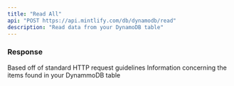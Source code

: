 ```yaml
---
title: "Read All"
api: "POST https://api.mintlify.com/db/dynamodb/read"
description: "Read data from your DynamoDB table"
---
```


### Response

<ResponseField name="statusCode" type="number">
  Based off of standard HTTP request guidelines
</ResponseField>

<ResponseField name="body" type="object">
  Information concerning the items found in your DynammoDB table
</ResponseField>
